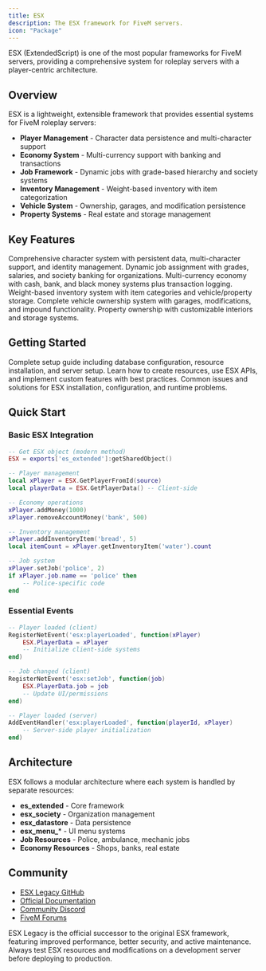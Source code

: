 ```yaml
---
title: ESX
description: The ESX framework for FiveM servers.
icon: "Package"
---
```


ESX (ExtendedScript) is one of the most popular frameworks for FiveM servers, providing a comprehensive system for roleplay servers with a player-centric architecture.

## Overview

ESX is a lightweight, extensible framework that provides essential systems for FiveM roleplay servers:

- **Player Management** - Character data persistence and multi-character support
- **Economy System** - Multi-currency support with banking and transactions
- **Job Framework** - Dynamic jobs with grade-based hierarchy and society systems
- **Inventory Management** - Weight-based inventory with item categorization
- **Vehicle System** - Ownership, garages, and modification persistence
- **Property Systems** - Real estate and storage management

## Key Features

<Cards>
  <Card icon="Users" title="Player Management">
    Comprehensive character system with persistent data, multi-character support, and identity management.
  </Card>
  
  <Card icon="Briefcase" title="Job System">
    Dynamic job assignment with grades, salaries, and society banking for organizations.
  </Card>
  
  <Card icon="DollarSign" title="Economy">
    Multi-currency economy with cash, bank, and black money systems plus transaction logging.
  </Card>
  
  <Card icon="Package" title="Inventory">
    Weight-based inventory system with item categories and vehicle/property storage.
  </Card>
  
  <Card icon="Car" title="Vehicles">
    Complete vehicle ownership system with garages, modifications, and impound functionality.
  </Card>
  
  <Card icon="Building" title="Properties">
    Property ownership with customizable interiors and storage systems.
  </Card>
</Cards>

## Getting Started

<Cards>
  <Card icon="Download" title="Installation" href="/docs/frameworks/esx/setup">
    Complete setup guide including database configuration, resource installation, and server setup.
  </Card>
  
  <Card icon="Code" title="Development" href="/docs/frameworks/esx/development">
    Learn how to create resources, use ESX APIs, and implement custom features with best practices.
  </Card>
  
  <Card icon="Bug" title="Troubleshooting" href="/docs/frameworks/esx/troubleshooting">
    Common issues and solutions for ESX installation, configuration, and runtime problems.
  </Card>
</Cards>

## Quick Start

### Basic ESX Integration

```lua
-- Get ESX object (modern method)
ESX = exports['es_extended']:getSharedObject()

-- Player management
local xPlayer = ESX.GetPlayerFromId(source)
local playerData = ESX.GetPlayerData() -- Client-side

-- Economy operations
xPlayer.addMoney(1000)
xPlayer.removeAccountMoney('bank', 500)

-- Inventory management
xPlayer.addInventoryItem('bread', 5)
local itemCount = xPlayer.getInventoryItem('water').count

-- Job system
xPlayer.setJob('police', 2)
if xPlayer.job.name == 'police' then
    -- Police-specific code
end
```

### Essential Events

```lua
-- Player loaded (client)
RegisterNetEvent('esx:playerLoaded', function(xPlayer)
    ESX.PlayerData = xPlayer
    -- Initialize client-side systems
end)

-- Job changed (client)
RegisterNetEvent('esx:setJob', function(job)
    ESX.PlayerData.job = job
    -- Update UI/permissions
end)

-- Player loaded (server)
AddEventHandler('esx:playerLoaded', function(playerId, xPlayer)
    -- Server-side player initialization
end)
```

## Architecture

ESX follows a modular architecture where each system is handled by separate resources:

- **es_extended** - Core framework
- **esx_society** - Organization management
- **esx_datastore** - Data persistence
- **esx_menu_*** - UI menu systems
- **Job Resources** - Police, ambulance, mechanic jobs
- **Economy Resources** - Shops, banks, real estate

## Community

- [ESX Legacy GitHub](https://github.com/esx-framework/esx-legacy)
- [Official Documentation](https://documentation.esx-framework.org/)
- [Community Discord](https://discord.gg/esx)
- [FiveM Forums](https://forum.cfx.re/c/development/esx/22)

<Callout type="info">
  ESX Legacy is the official successor to the original ESX framework, featuring improved performance, better security, and active maintenance.
</Callout>

<Callout type="warning">
  Always test ESX resources and modifications on a development server before deploying to production.
</Callout>
